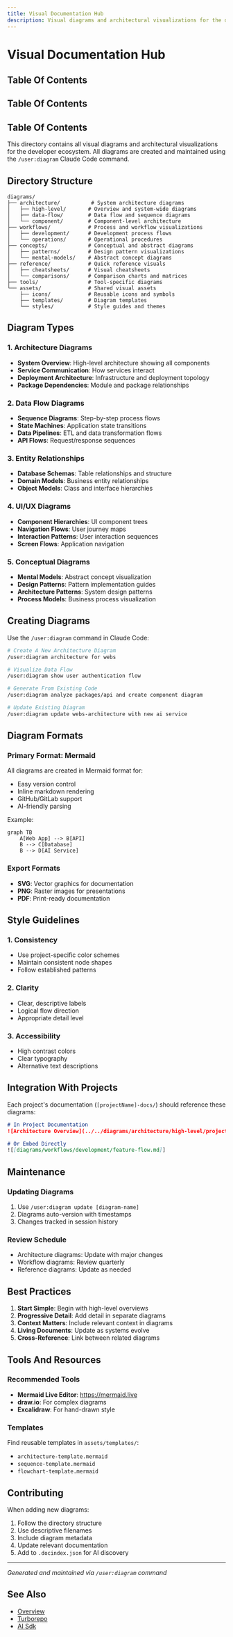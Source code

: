 ```yaml
---
title: Visual Documentation Hub
description: Visual diagrams and architectural visualizations for the developer ecosystem
---
```


# Visual Documentation Hub

## Table Of Contents

<!-- Generated placeholder; add anchors as needed -->

## Table Of Contents

<!-- Generated placeholder; add anchors as needed -->

## Table Of Contents

<!-- Generated placeholder; add anchors as needed -->

This directory contains all visual diagrams and architectural visualizations for the developer ecosystem. All diagrams are created and maintained using the `/user:diagram` Claude Code command.

## Directory Structure

```
diagrams/
├── architecture/          # System architecture diagrams
│   ├── high-level/       # Overview and system-wide diagrams
│   ├── data-flow/        # Data flow and sequence diagrams
│   └── component/        # Component-level architecture
├── workflows/            # Process and workflow visualizations
│   ├── development/      # Development process flows
│   └── operations/       # Operational procedures
├── concepts/             # Conceptual and abstract diagrams
│   ├── patterns/         # Design pattern visualizations
│   └── mental-models/    # Abstract concept diagrams
├── reference/            # Quick reference visuals
│   ├── cheatsheets/      # Visual cheatsheets
│   └── comparisons/      # Comparison charts and matrices
├── tools/                # Tool-specific diagrams
└── assets/               # Shared visual assets
    ├── icons/            # Reusable icons and symbols
    ├── templates/        # Diagram templates
    └── styles/           # Style guides and themes
```

## Diagram Types

### 1. Architecture Diagrams
- **System Overview**: High-level architecture showing all components
- **Service Communication**: How services interact
- **Deployment Architecture**: Infrastructure and deployment topology
- **Package Dependencies**: Module and package relationships

### 2. Data Flow Diagrams
- **Sequence Diagrams**: Step-by-step process flows
- **State Machines**: Application state transitions
- **Data Pipelines**: ETL and data transformation flows
- **API Flows**: Request/response sequences

### 3. Entity Relationships
- **Database Schemas**: Table relationships and structure
- **Domain Models**: Business entity relationships
- **Object Models**: Class and interface hierarchies

### 4. UI/UX Diagrams
- **Component Hierarchies**: UI component trees
- **Navigation Flows**: User journey maps
- **Interaction Patterns**: User interaction sequences
- **Screen Flows**: Application navigation

### 5. Conceptual Diagrams
- **Mental Models**: Abstract concept visualization
- **Design Patterns**: Pattern implementation guides
- **Architecture Patterns**: System design patterns
- **Process Models**: Business process visualization

## Creating Diagrams

Use the `/user:diagram` command in Claude Code:

```bash
# Create A New Architecture Diagram
/user:diagram architecture for webs

# Visualize Data Flow
/user:diagram show user authentication flow

# Generate From Existing Code
/user:diagram analyze packages/api and create component diagram

# Update Existing Diagram
/user:diagram update webs-architecture with new ai service
```

## Diagram Formats

### Primary Format: Mermaid
All diagrams are created in Mermaid format for:
- Easy version control
- Inline markdown rendering
- GitHub/GitLab support
- AI-friendly parsing

Example:
```mermaid
graph TB
    A[Web App] --> B[API]
    B --> C[Database]
    B --> D[AI Service]
```

### Export Formats
- **SVG**: Vector graphics for documentation
- **PNG**: Raster images for presentations
- **PDF**: Print-ready documentation

## Style Guidelines

### 1. Consistency
- Use project-specific color schemes
- Maintain consistent node shapes
- Follow established patterns

### 2. Clarity
- Clear, descriptive labels
- Logical flow direction
- Appropriate detail level

### 3. Accessibility
- High contrast colors
- Clear typography
- Alternative text descriptions

## Integration With Projects

Each project's documentation (`[projectName]-docs/`) should reference these diagrams:

```markdown
# In Project Documentation
![Architecture Overview](../../diagrams/architecture/high-level/project-overview.md)

# Or Embed Directly
![[diagrams/workflows/development/feature-flow.md]]
```

## Maintenance

### Updating Diagrams
1. Use `/user:diagram update [diagram-name]`
2. Diagrams auto-version with timestamps
3. Changes tracked in session history

### Review Schedule
- Architecture diagrams: Update with major changes
- Workflow diagrams: Review quarterly
- Reference diagrams: Update as needed

## Best Practices

1. **Start Simple**: Begin with high-level overviews
2. **Progressive Detail**: Add detail in separate diagrams
3. **Context Matters**: Include relevant context in diagrams
4. **Living Documents**: Update as systems evolve
5. **Cross-Reference**: Link between related diagrams

## Tools And Resources

### Recommended Tools
- **Mermaid Live Editor**: https://mermaid.live
- **draw.io**: For complex diagrams
- **Excalidraw**: For hand-drawn style

### Templates
Find reusable templates in `assets/templates/`:
- `architecture-template.mermaid`
- `sequence-template.mermaid`
- `flowchart-template.mermaid`

## Contributing

When adding new diagrams:
1. Follow the directory structure
2. Use descriptive filenames
3. Include diagram metadata
4. Update relevant documentation
5. Add to `.docindex.json` for AI discovery

---

*Generated and maintained via `/user:diagram` command*

## See Also

- [Overview](/architecture/overview)
- [Turborepo](/architecture/turborepo)
- [AI Sdk](/tools/stack/ai-sdk)
